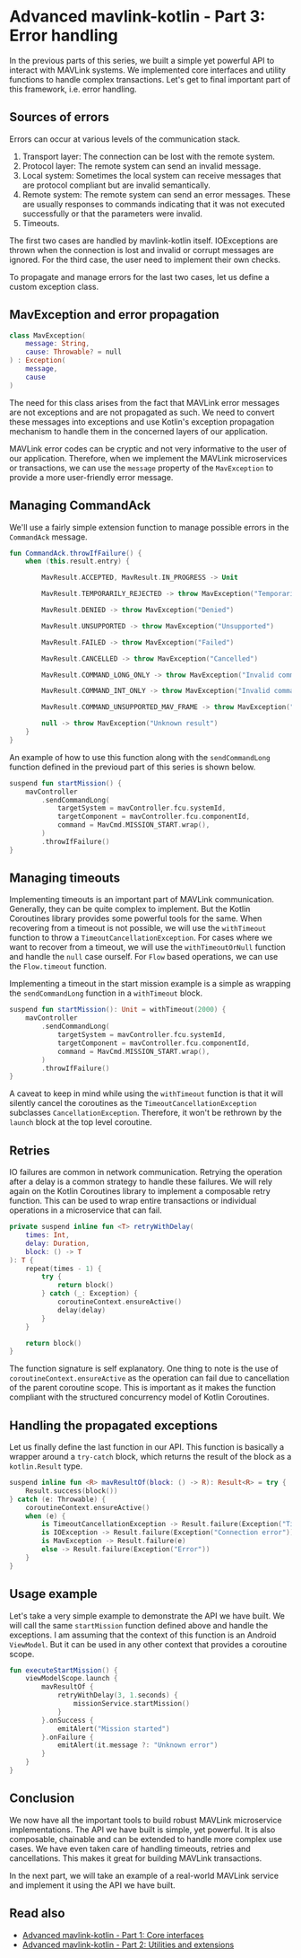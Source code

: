 # Advanced mavlink-kotlin - Part 3: Error handling

In the previous parts of this series, we built a simple yet powerful API to interact with MAVLink systems. We
implemented core interfaces and utility functions to handle complex transactions. Let's get to final important part of
this framework, i.e. error handling.

## Sources of errors

Errors can occur at various levels of the communication stack.

1. Transport layer: The connection can be lost with the remote system.
2. Protocol layer: The remote system can send an invalid message.
3. Local system: Sometimes the local system can receive messages that are protocol compliant but are invalid
   semantically.
4. Remote system: The remote system can send an error messages. These are usually responses to commands indicating that
   it was not executed successfully or that the parameters were invalid.
5. Timeouts.

The first two cases are handled by mavlink-kotlin itself. IOExceptions are thrown when the connection is lost and
invalid or corrupt messages are ignored. For the third case, the user need to implement their own checks.

To propagate and manage errors for the last two cases, let us define a custom exception class.

## MavException and error propagation

```kotlin
class MavException(
    message: String,
    cause: Throwable? = null
) : Exception(
    message,
    cause
)
```

The need for this class arises from the fact that MAVLink error messages are not exceptions and are not propagated as
such. We need to convert these messages into exceptions and use Kotlin's exception propagation mechanism to handle them
in the concerned layers of our application.

MAVLink error codes can be cryptic and not very informative to the user of our application. Therefore, when we
implement the MAVLink microservices or transactions, we can use the `message` property of the `MavException` to provide
a more user-friendly error message.

## Managing CommandAck

We'll use a fairly simple extension function to manage possible errors in the `CommandAck` message.

```kotlin
fun CommandAck.throwIfFailure() {
    when (this.result.entry) {

        MavResult.ACCEPTED, MavResult.IN_PROGRESS -> Unit

        MavResult.TEMPORARILY_REJECTED -> throw MavException("Temporarily rejected")

        MavResult.DENIED -> throw MavException("Denied")

        MavResult.UNSUPPORTED -> throw MavException("Unsupported")

        MavResult.FAILED -> throw MavException("Failed")

        MavResult.CANCELLED -> throw MavException("Cancelled")

        MavResult.COMMAND_LONG_ONLY -> throw MavException("Invalid command")

        MavResult.COMMAND_INT_ONLY -> throw MavException("Invalid command")

        MavResult.COMMAND_UNSUPPORTED_MAV_FRAME -> throw MavException("Unsupported")

        null -> throw MavException("Unknown result")
    }
}
```

An example of how to use this function along with the `sendCommandLong` function defined in the previoud part of this
series is shown below.

```kotlin
suspend fun startMission() {
    mavController
        .sendCommandLong(
            targetSystem = mavController.fcu.systemId,
            targetComponent = mavController.fcu.componentId,
            command = MavCmd.MISSION_START.wrap(),
        )
        .throwIfFailure()
}
```

## Managing timeouts

Implementing timeouts is an important part of MAVLink communication. Generally, they can be quite complex to implement.
But the Kotlin Coroutines library provides some powerful tools for the same. When recovering from a timeout is not
possible, we will use the `withTimeout` function to throw a `TimeoutCancellationException`. For cases where we want to
recover from a timeout, we will use the `withTimeoutOrNull` function and handle the `null` case ourself. For `Flow`
based operations, we can use the `Flow.timeout` function.

Implementing a timeout in the start mission example is a simple as wrapping the `sendCommandLong` function in a
`withTimeout` block.

```kotlin
suspend fun startMission(): Unit = withTimeout(2000) {
    mavController
        .sendCommandLong(
            targetSystem = mavController.fcu.systemId,
            targetComponent = mavController.fcu.componentId,
            command = MavCmd.MISSION_START.wrap(),
        )
        .throwIfFailure()
}
```

A caveat to keep in mind while using the `withTimeout` function is that it will silently cancel the coroutines as the
`TimeoutCancellationException` subclasses `CancellationException`. Therefore, it won't be rethrown by the `launch`
block at the top level coroutine.

## Retries

IO failures are common in network communication. Retrying the operation after a delay is a common strategy to handle
these failures. We will rely again on the Kotlin Coroutines library to implement a composable retry function. This can
be used to wrap entire transactions or individual operations in a microservice that can fail.

```kotlin
private suspend inline fun <T> retryWithDelay(
    times: Int,
    delay: Duration,
    block: () -> T
): T {
    repeat(times - 1) {
        try {
            return block()
        } catch (_: Exception) {
            coroutineContext.ensureActive()
            delay(delay)
        }
    }

    return block()
}
```

The function signature is self explanatory. One thing to note is the use of `coroutineContext.ensureActive` as the
operation can fail due to cancellation of the parent coroutine scope. This is important as it makes the function
compliant with the structured concurrency model of Kotlin Coroutines.

## Handling the propagated exceptions

Let us finally define the last function in our API. This function is basically a wrapper around a `try-catch` block,
which returns the result of the block as a `kotlin.Result` type.

```kotlin
suspend inline fun <R> mavResultOf(block: () -> R): Result<R> = try {
    Result.success(block())
} catch (e: Throwable) {
    coroutineContext.ensureActive()
    when (e) {
        is TimeoutCancellationException -> Result.failure(Exception("Timeout"))
        is IOException -> Result.failure(Exception("Connection error"))
        is MavException -> Result.failure(e)
        else -> Result.failure(Exception("Error"))
    }
}
```

## Usage example

Let's take a very simple example to demonstrate the API we have built. We will call the same `startMission` function
defined above and handle the exceptions. I am assuming that the context of this function is an Android `ViewModel`. But
it can be used in any other context that provides a coroutine scope.

```kotlin
fun executeStartMission() {
    viewModelScope.launch {
        mavResultOf {
            retryWithDelay(3, 1.seconds) {
                missionService.startMission()
            }
        }.onSuccess {
            emitAlert("Mission started")
        }.onFailure {
            emitAlert(it.message ?: "Unknown error")
        }
    }
}
```

## Conclusion

We now have all the important tools to build robust MAVLink microservice implementations. The API we have built is
simple, yet powerful. It is also composable, chainable and can be extended to handle more complex use cases. We have
even taken care of handling timeouts, retries and cancellations. This makes it great for building MAVLink transactions.

In the next part, we will take an example of a real-world MAVLink service and implement it using the API we have built.

## Read also

- [Advanced mavlink-kotlin - Part 1: Core interfaces](/blog/advanced-mavlink-kotlin-part-1)
- [Advanced mavlink-kotlin - Part 2: Utilities and extensions](/blog/advanced-mavlink-kotlin-part-2)
